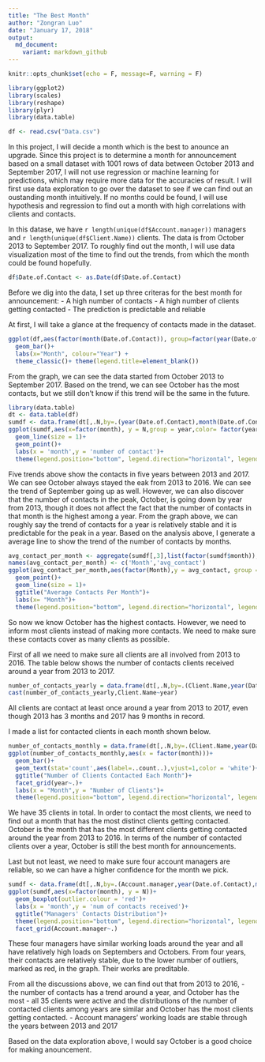 ```yaml
---
title: "The Best Month"
author: "Zongran Luo"
date: "January 17, 2018"
output:
  md_document:
    variant: markdown_github
---
```


```r
knitr::opts_chunk$set(echo = F, message=F, warning = F)
```

```r
library(ggplot2)
library(scales)
library(reshape)
library(plyr)
library(data.table)
```


```r
df <- read.csv("Data.csv")
```

In this project, I will decide a month which is the best to anounce an upgrade. Since this project is to determine a month for announcement based on a small dataset with 1001 rows of data between October 2013 and September 2017, I will not use regression or machine learning for predictions, which may require more data for the accuracies of result. I will first use data exploration to go over the dataset to see if we can find out an oustanding month intuitively. If no months could be found, I will use hypothesis and regression to find out a month with high correlations with clients and contacts. 

In this datase, we have `r length(unique(df$Account.manager))` managers and `r length(unique(df$Client.Name))` clients. The data is from October 2013 to September 2017. To roughly find out the month, I will use data visualization most of the time to find out the trends, from which the month could be found hopefully.

```r
df$Date.of.Contact <- as.Date(df$Date.of.Contact)
```


Before we dig into the data, I set up three criteras for the best month for announcement:
- A high number of contacts
- A high number of clients getting contacted
- The prediction is predictable and reliable

At first, I will take a glance at the frequency of contacts made in the dataset.



```r
ggplot(df,aes(factor(month(Date.of.Contact)), group=factor(year(Date.of.Contact)), fill=factor(year(Date.of.Contact))))+
  geom_bar()+
  labs(x="Month", colour="Year") +
  theme_classic()+ theme(legend.title=element_blank())
```

From the graph, we can see the data started from October 2013 to September 2017. Based on the trend, we can see October has the most contacts, but we still don't know if this trend will be the same in the future. 

```r
library(data.table)
dt <- data.table(df)
sumdf <- data.frame(dt[,.N,by=.(year(Date.of.Contact),month(Date.of.Contact))])
ggplot(sumdf,aes(x=factor(month), y = N,group = year,color= factor(year)))+
  geom_line(size = 1)+
  geom_point()+
  labs(x = 'month',y = 'number of contact')+
  theme(legend.position="bottom", legend.direction="horizontal", legend.title = element_blank())

```

Five trends above show the contacts in five years between 2013 and 2017. We can see October always stayed the eak from 2013 to 2016. We can see the trend of September going up as well. However, we can also discover that the number of contacts in the peak, October, is going down by year from 2013, though it does not affect the fact that the number of contacts in that month is the highest among a year. From the graph above, we can roughly say the trend of  contacts for a year is relatively stable and it is predictable for the peak in a year. Based on the analysis above, I generate a average line to show the trend of the number of contacts by months.



```r
avg_contact_per_month <- aggregate(sumdf[,3],list(factor(sumdf$month)),mean)
names(avg_contact_per_month) <- c('Month','avg_contact')
ggplot(avg_contact_per_month,aes(factor(Month),y = avg_contact, group = 1))+
  geom_point()+
  geom_line(size = 1)+
  ggtitle("Average Contacts Per Month")+
  labs(x= "Month")+
  theme(legend.position="bottom", legend.direction="horizontal", legend.title = element_blank())
```


 
So now we know October has the highest contacts. However, we need to inform most clients instead of making more contacts. We need to make sure these contacts cover as many clients as possible. 

First of all we need to make sure all clients are all involved from 2013 to 2016. The table below shows the number of contacts clients received around a year from 2013 to 2017.
```r
number_of_contacts_yearly = data.frame(dt[,.N,by=.(Client.Name,year(Date.of.Contact))])
cast(number_of_contacts_yearly,Client.Name~year)
```

All clients are contact at least once around a year from 2013 to 2017, even though 2013 has 3 months and 2017 has 9 months in record. 
 
 
I made a list for contacted clients in each month shown below.
```r
number_of_contacts_monthly = data.frame(dt[,.N,by=.(Client.Name,year(Date.of.Contact),month(Date.of.Contact))])
ggplot(number_of_contacts_monthly,aes(x = factor(month)))+
  geom_bar()+
  geom_text(stat='count',aes(label=..count..),vjust=1,color = 'white')+
  ggtitle("Number of Clients Contacted Each Month")+
  facet_grid(year~.)+
  labs(x = "Month",y = "Number of Clients")+
  theme(legend.position="bottom", legend.direction="horizontal", legend.title = element_blank())
```

We have 35 clients in total. In order to contact the most clients, we need to find out a month that has the most distinct clients getting contacted. October is the month that has the most different clients getting contacted around the year from 2013 to 2016. In terms of the number of contacted clients over a year, October is still the best month for announcements.

Last but not least, we need to make sure four account managers are reliable, so we can have a higher confidence for the month we pick.
```r
sumdf <- data.frame(dt[,.N,by=.(Account.manager,year(Date.of.Contact),month(Date.of.Contact))])
ggplot(sumdf,aes(x=factor(month), y = N))+
  geom_boxplot(outlier.colour = 'red')+
  labs(x = 'month',y = 'num of contacts received')+
  ggtitle("Managers' Contacts Distribution")+
  theme(legend.position="bottom", legend.direction="horizontal", legend.title = element_blank())+
  facet_grid(Account.manager~.)
```

These four managers have similar working loads around the year and all have relatively high loads on Septembers and Octobers. From four years, their contacts are relatively stable, due to the lower number of outliers, marked as red, in the graph. Their works are preditable. 

From all the discussions above, we can find out that from 2013 to 2016, 
  - the number of contacts has a trend around a year, and October has the most
  - all 35 clients were active and the distributions of the number of contacted clients among years are similar and October has the most clients getting contacted.
  - Account managers' working loads are stable through the years between 2013 and 2017 

Based on the data exploration above, I would say October is a good choice for making anouncement. 
